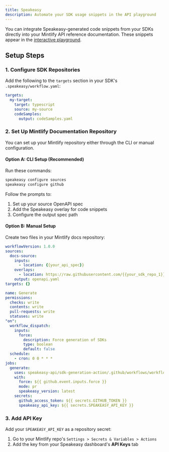 ```yaml
---
title: Speakeasy
description: Automate your SDK usage snippets in the API playground
---
```


You can integrate Speakeasy-generated code snippets from your SDKs directly into your Mintlify API reference documentation. These snippets appear in the [interactive playground](https://mintlify.com/docs/api-playground/overview).

## Setup Steps

### 1. Configure SDK Repositories

Add the following to the `targets` section in your SDK's `.speakeasy/workflow.yaml`:

```yaml .speakeasy/workflow.yaml
targets:
  my-target:
    target: typescript
    source: my-source
    codeSamples:
      output: codeSamples.yaml
```

### 2. Set Up Mintlify Documentation Repository

You can set up your Mintlify repository either through the CLI or manual configuration.

#### Option A: CLI Setup (Recommended)

Run these commands:
```bash
speakeasy configure sources
speakeasy configure github
```

Follow the prompts to:
1. Set up your source OpenAPI spec
2. Add the Speakeasy overlay for code snippets
3. Configure the output spec path

#### Option B: Manual Setup

Create two files in your Mintlify docs repository:

```yaml .speakeasy/workflow.yaml
workflowVersion: 1.0.0
sources:
  docs-source:
    inputs:
      - location: {{your_api_spec}}
    overlays:
      - location: https://raw.githubusercontent.com/{{your_sdk_repo_1}}/codeSamples.yaml
    output: openapi.yaml
targets: {}
```

```yaml .github/workflows/sdk_generation.yaml
name: Generate
permissions:
  checks: write
  contents: write
  pull-requests: write
  statuses: write
"on":
  workflow_dispatch:
    inputs:
      force:
        description: Force generation of SDKs
        type: boolean
        default: false
  schedule:
    - cron: 0 0 * * *
jobs:
  generate:
    uses: speakeasy-api/sdk-generation-action/.github/workflows/workflow-executor.yaml@v15
    with:
      force: ${{ github.event.inputs.force }}
      mode: pr
      speakeasy_version: latest
    secrets:
      github_access_token: ${{ secrets.GITHUB_TOKEN }}
      speakeasy_api_key: ${{ secrets.SPEAKEASY_API_KEY }}
```

### 3. Add API Key

Add your `SPEAKEASY_API_KEY` as a repository secret:
1. Go to your Mintlify repo's `Settings > Secrets & Variables > Actions`
2. Add the key from your Speakeasy dashboard's **API Keys** tab